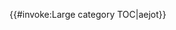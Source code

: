 <div style="display:block; margin-top: 1em">{{#invoke:Large category TOC|aejot}}</div><noinclude>
{{Documentation}}
<!--Please add this template's categories to the /doc subpage, not here - thanks!-->
</noinclude>